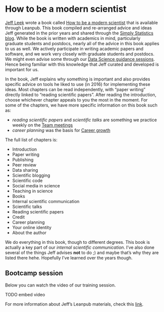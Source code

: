 # How to be a modern scientist

[Jeff Leek](https://twitter.com/jtleek) wrote a book called [How to be a modern scientist](https://leanpub.com/modernscientist) that is available through Leanpub. This book compiled and re-arranged advice and ideas Jeff generated in the prior years and shared through the [Simply Statistics blog](https://simplystatistics.org/). While the book is written with academics in mind, particularly graduate students and postdocs, nearly all of the advice in this book applies to us as well. We actively participate in writing academic papers and software, and we work very closely with graduate students and postdocs. We might even advise some through our [Data Science guidance sessions](#data-science-guidance-sessions). Hence being familiar with this knowledge that Jeff curated and developed is important for us.

In the book, Jeff explains why something is important and also provides specific advice on tools he liked to use (in 2016) for implementing these ideas. Most chapters can be read independently, with "paper writing" directly linked to "reading scientific papers". After reading the introduction, choose whichever chapter appeals to you the most in the moment. For some of the chapters, we have more specific information on this book such as:

* _reading scientific papers_ and _scientific talks_ are something we practice weekly on the [Team meetings](#team-meetings)
* _career planning_ was the basis for [Career growth](#career-growth)

The full list of chapters is:

* Introduction
* Paper writing
* Publishing
* Peer review
* Data sharing
* Scientific blogging
* Scientific code
* Social media in science
* Teaching in science
* Books
* Internal scientific communication
* Scientific talks
* Reading scientific papers
* Credit
* Career planning
* Your online identity
* About the author

We do everything in this book, though to different degrees. This book is actually a key part of our _internal scientific communication_. I've also done several of the things Jeff advises **not** to do ;) and maybe that's why they are listed there hehe. Hopefully I've learned over the years though.

<script async class="speakerdeck-embed" data-id="12480a82259a48fc82ad528cfe62b30c" data-ratio="1.77777777777778" src="//speakerdeck.com/assets/embed.js"></script>

## Bootcamp session

Below you can watch the video of our training session.

TODO embed video

For more information about Jeff's Leanpub materials, check this [link](https://leanpub.com/u/jtleek).
